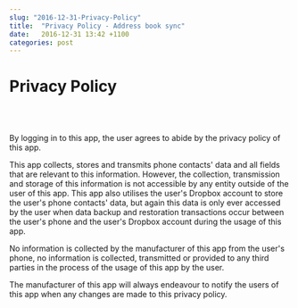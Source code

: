 ```yaml
---
slug: "2016-12-31-Privacy-Policy"
title:  "Privacy Policy - Address book sync"
date:   2016-12-31 13:42 +1100
categories: post
---
```


# Privacy Policy

<br/>
<br/>

By logging in to this app, the user agrees to abide by the privacy policy of this app.

This app collects, stores and transmits phone contacts' data and all fields that are relevant to this information. However, the collection, transmission and storage of this information is not accessible by any entity outside of the user of this app. This app also utilises the user's Dropbox account to store the user's phone contacts' data, but again this data is only ever accessed by the user when data backup and restoration transactions occur between the user's phone and the user's Dropbox account during the usage of this app.

No information is collected by the manufacturer of this app from the user's phone, no information is collected, transmitted or provided to any third parties in the process of the usage of this app by the user.

The manufacturer of this app will always endeavour to notify the users of this app when any changes are made to this privacy policy.